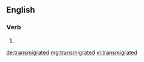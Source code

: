 ==English==

===Verb===
{{head|en|verb form}}

# {{en-past of|transmigrate}}

[[de:transmigrated]]
[[mg:transmigrated]]
[[vi:transmigrated]]